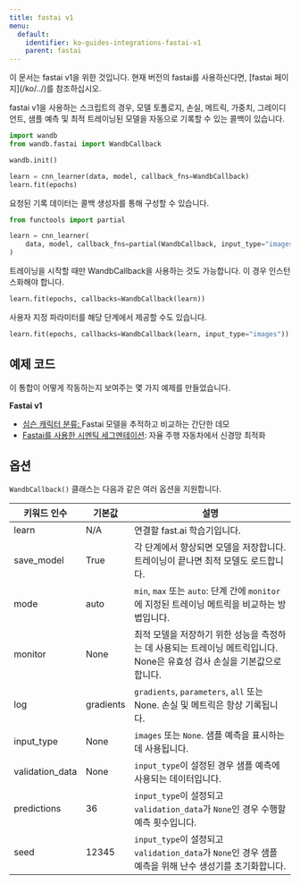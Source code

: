 ---
title: fastai v1
menu:
  default:
    identifier: ko-guides-integrations-fastai-v1
    parent: fastai
---

<Note>
이 문서는 fastai v1을 위한 것입니다.
현재 버전의 fastai를 사용하신다면, [fastai 페이지](/ko/../)를 참조하십시오.
</Note>

fastai v1을 사용하는 스크립트의 경우, 모델 토폴로지, 손실, 메트릭, 가중치, 그레이디언트, 샘플 예측 및 최적 트레이닝된 모델을 자동으로 기록할 수 있는 콜백이 있습니다.

```python
import wandb
from wandb.fastai import WandbCallback

wandb.init()

learn = cnn_learner(data, model, callback_fns=WandbCallback)
learn.fit(epochs)
```

요청된 기록 데이터는 콜백 생성자를 통해 구성할 수 있습니다.

```python
from functools import partial

learn = cnn_learner(
    data, model, callback_fns=partial(WandbCallback, input_type="images")
)
```

트레이닝을 시작할 때만 WandbCallback을 사용하는 것도 가능합니다. 이 경우 인스턴스화해야 합니다.

```python
learn.fit(epochs, callbacks=WandbCallback(learn))
```

사용자 지정 파라미터를 해당 단계에서 제공할 수도 있습니다.

```python
learn.fit(epochs, callbacks=WandbCallback(learn, input_type="images"))
```

## 예제 코드

이 통합이 어떻게 작동하는지 보여주는 몇 가지 예제를 만들었습니다.

**Fastai v1**

* [심슨 캐릭터 분류](https://github.com/borisdayma/simpsons-fastai)[: ](https://app.wandb.ai/jxmorris12/huggingface-demo/reports/A-Step-by-Step-Guide-to-Tracking-Hugging-Face-Model-Performance--VmlldzoxMDE2MTU)Fastai 모델을 추적하고 비교하는 간단한 데모
* [Fastai를 사용한 시멘틱 세그멘테이션](https://github.com/borisdayma/semantic-segmentation): 자율 주행 자동차에서 신경망 최적화

## 옵션

`WandbCallback()` 클래스는 다음과 같은 여러 옵션을 지원합니다.

| 키워드 인수 | 기본값   | 설명                                                                                              |
| ---------------- | --------- | -------------------------------------------------------------------------------------------------------- |
| learn            | N/A       | 연결할 fast.ai 학습기입니다.                                                                             |
| save_model       | True      | 각 단계에서 향상되면 모델을 저장합니다. 트레이닝이 끝나면 최적 모델도 로드합니다.                       |
| mode             | auto      | `min`, `max` 또는 `auto`: 단계 간에 `monitor`에 지정된 트레이닝 메트릭을 비교하는 방법입니다.        |
| monitor          | None      | 최적 모델을 저장하기 위한 성능을 측정하는 데 사용되는 트레이닝 메트릭입니다. None은 유효성 검사 손실을 기본값으로 합니다. |
| log              | gradients | `gradients`, `parameters`, `all` 또는 None. 손실 및 메트릭은 항상 기록됩니다.                           |
| input_type       | None      | `images` 또는 `None`. 샘플 예측을 표시하는 데 사용됩니다.                                                    |
| validation_data  | None      | `input_type`이 설정된 경우 샘플 예측에 사용되는 데이터입니다.                                                   |
| predictions      | 36        | `input_type`이 설정되고 `validation_data`가 `None`인 경우 수행할 예측 횟수입니다.                          |
| seed             | 12345     | `input_type`이 설정되고 `validation_data`가 `None`인 경우 샘플 예측을 위해 난수 생성기를 초기화합니다.     |
